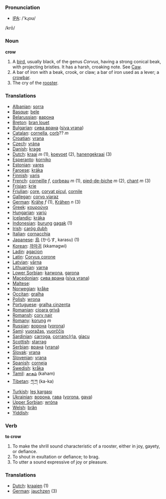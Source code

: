 === Pronunciation ===
*[[w:IPA|IPA]]: /'kɻoʊ/
/krō/

=== Noun ===

'''crow'''

# A [[bird]], usually black, of the genus ''Corvus'', having a strong conical beak, with projecting bristles. It has a harsh, croaking note. See [[Caw]].
# A bar of iron with a beak, crook, or claw; a bar of iron used as a lever; a [[crowbar]].
# The cry of the [[rooster]].

=== Translations ===

*[[Albanian]]: [[sorra]]
*[[Basque]]: [[bele]]
*[[Belarussian]]: [[варона]]
*[[Breton]]: [[bran louet]]
*[[Bulgarian]]: [[сива врана]] ([[siva vrana]])
*[[Catalan]]: [[cornella]], [[corb]]?? ''m''
*[[Croatian]]: [[vrana]]
*[[Czech]]: [[vrána]]
*[[Danish]]: [[krage]]
*[[Dutch]]: [[kraai]] ''m'' (1), [[koevoet]] (2), [[hanengekraai]] (3)
*[[Esperanto]]: [[korniko]]
*[[Estonian]]: [[vares]]
*[[Faroese]]: [[kráka]]
*[[Finnish]]: [[varis]]
*[[French]]: [[corneille]] ''f'', [[corbeau]] ''m'' (1), [[pied-de-biche]] ''m'' (2), [[chant]] ''m'' (3)
*[[Frisian]]: [[krie]]
*[[Friulian]]: [[çore]], [[corvat piçul]], [[cornile]]
*[[Gallegan]]: [[corvo viaraz]]
*[[German]]: [[Krähe]] ''f'' (1), [[Krähen]] ''n'' (3)
*[[Greek]]: [[κουρούνα]] '' ''
*[[Hungarian]]: [[varjú]]
*[[Icelandic]]: [[kráka]]
*[[Indonesian]]: [[burung]] [[gagak]] (1)
*[[Irish]]: [[caróg dubh]]
*[[Italian]]: [[cornacchia]] '' ''
*[[Japanese]]: [[烏]] (からす, karasu) (1)
*[[Korean]]: [[까마귀]] (kkamagwi)
*[[Ladin]]: [[agacion]]
*[[Latin]]: [[Corvus corone]] '' ''
*[[Latvian]]: [[vārna]]
*[[Lithuanian]]: [[varna]]
*[[Lower Sorbian]]: [[karwona]], [[garona]]
*[[Macedonian]]: [[сива врана]] ([[siva vrana]])
*[[Maltese]]: [[]]
*[[Norwegian]]: [[kråke]]
*[[Occitan]]: [[gralha]]
*[[Polish]]: [[wrona]] '' ''
*[[Portuguese]]: [[gralha cinzenta]]
*[[Romanian]]: [[cioara grivă]]
*[[Romansh]]: [[corv nair]]
*[[Romany]]: [[korung]] ''m''
*[[Russian]]: [[ворона]] ([[vorona]]) '' ''
*[[Sami]]: [[vuoražas]], [[vuorččis]]
*[[Sardinian]]: [[carroga]], [[corranc(r)a]], [[giacu]]
*[[Scottish]]: [[starrag]]
*[[Serbian]]: [[врана]] ([[vrana]])
*[[Slovak]]: [[vrana]]
*[[Slovenian]]: [[vrana]]
*[[Spanish]]: [[corneja]] '' ''
*[[Swedish]]: [[kråka]]
*[[Tamil]]: [[காகம் ]] (kaham)
*[[Tibetan]]: [[ཀ་ཀ]] (ka-ka)
*[[Turkish]]: [[leş kargası]]
*[[Ukrainian]]: [[ворона]], [[гава]] ([[vorona]], [[gava]])
*[[Upper Sorbian]]: [[wróna]]
*[[Welsh]]: [[brân]]
*[[Yiddish]]: [[]]

=== Verb ===

'''to crow'''

# To make the shrill sound characteristic of a rooster, either in joy, gayety, or defiance.
# To shout in exultation or defiance; to brag.
# To utter a sound expressive of joy or pleasure.

=== Translations ===
*[[Dutch]]: [[kraaien]] (1)
*[[German]]: [[jauchzen]] (3)